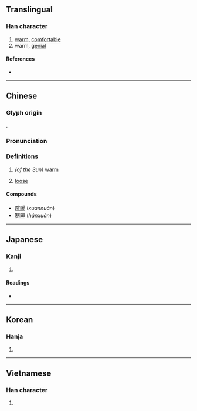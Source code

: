 {{character info/new}}
==Translingual==

===Han character===
{{Han char|rn=72|rad=日|as=09|sn=13|four=63016|canj=AJMM|ids=⿰日宣}}

# [[warm]], [[comfortable]]
# warm, [[genial]]

====References====
* {{Han ref|kx=0497.330|dkj=14033|dj=0865.200|hdz=21526.090|uh=6684|ud=26244|bh=B779|bd=46969}}

----

==Chinese==
{{zh-forms}}

===Glyph origin===
{{Han etym}}
{{Han compound|日|宣|t1=sun|ls=psc|c1=s|c2=p}}.

===Pronunciation===
{{zh-pron
|m=xuān
|c=hyun1
|mc=y
|oc=y
|ma=
|cat=a
}}

===Definitions===
{{zh-hanzi}}

# ''(of the Sun)'' [[warm]]
# {{zh|dialect}} [[loose]]

====Compounds====
* [[暄暖]] (''xuānnuǎn'')
* [[寒暄]] (''hánxuān'')

----

==Japanese==

===Kanji===
{{ja-kanji|grade=|rs=日09}}

# {{defn|lang=ja|sort=日09}}

====Readings====
* {{ja-readings
|goon=こん
|kanon=けん
|kun=あたたか-い
}}

----

==Korean==

===Hanja===
{{ko-hanja|hangeul=훤|eumhun=|rv=hwon|mr=hwŏn|y=hwen}}

# {{defn|lang=ko|sort=日09}}

----

==Vietnamese==

===Han character===
{{vi-readings|rs=日09|hanviet=huyên}}

# {{defn|lang=vi|sort=日09}}

{{cln|vi|Han tu}}